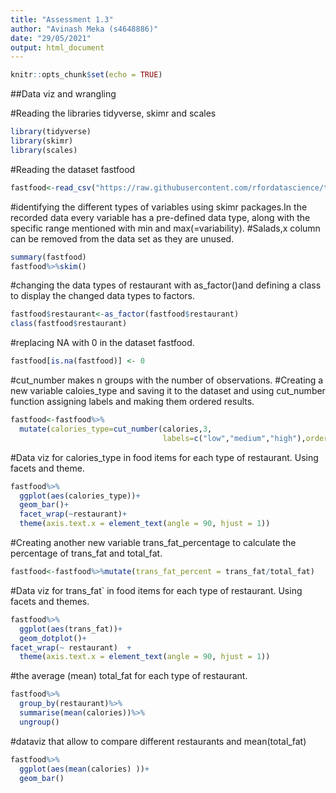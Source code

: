 ```yaml
---
title: "Assessment 1.3"
author: "Avinash Meka (s4648886)"
date: "29/05/2021"
output: html_document
---
```


```r
knitr::opts_chunk$set(echo = TRUE)
```


##Data viz and wrangling


#Reading the libraries tidyverse, skimr and scales
```r
library(tidyverse)
library(skimr)
library(scales)
```


#Reading the dataset fastfood
```r
fastfood<-read_csv("https://raw.githubusercontent.com/rfordatascience/tidytuesday/master/data/2018/2018-09-04/fastfood_calories.csv")
```


#identifying  the different types of variables using skimr packages.In the recorded data every variable has a pre-defined data type, along with the specific range mentioned with min and max(=variability).
#Salads,x column can be removed from the data set as they are unused.
```r
summary(fastfood)
fastfood%>%skim()
```


#changing the data types of restaurant with as_factor()and defining a class to display the changed data types to factors.
```r
fastfood$restaurant<-as_factor(fastfood$restaurant)
class(fastfood$restaurant)
```


#replacing NA with 0 in the dataset fastfood.
```r
fastfood[is.na(fastfood)] <- 0
```


#cut_number makes n groups with the number of observations. 
#Creating a new variable caloies_type and saving it to the dataset and using cut_number function assigning labels and making them ordered results.
```r
fastfood<-fastfood%>%
  mutate(calories_type=cut_number(calories,3,
                                  labels=c("low","medium","high"),ordered_results=TRUE))
```


#Data viz for calories_type in food items for each type of restaurant. Using facets and theme.
```r
fastfood%>%
  ggplot(aes(calories_type))+
  geom_bar()+
  facet_wrap(~restaurant)+
  theme(axis.text.x = element_text(angle = 90, hjust = 1))
```


#Creating another new variable trans_fat_percentage to calculate the percentage of trans_fat and total_fat.
```r
fastfood<-fastfood%>%mutate(trans_fat_percent = trans_fat/total_fat)
```


#Data viz for trans_fat` in food items for each type of restaurant. Using facets and themes.
```r
fastfood%>%
  ggplot(aes(trans_fat))+
  geom_dotplot()+
facet_wrap(~ restaurant)  +
  theme(axis.text.x = element_text(angle = 90, hjust = 1))
```


#the average (mean) total_fat for each type of restaurant.
```r
fastfood%>%
  group_by(restaurant)%>%
  summarise(mean(calories))%>%
  ungroup()
```


#dataviz that allow to compare different restaurants and mean(total_fat)
```r
fastfood%>%
  ggplot(aes(mean(calories) ))+
  geom_bar()
```